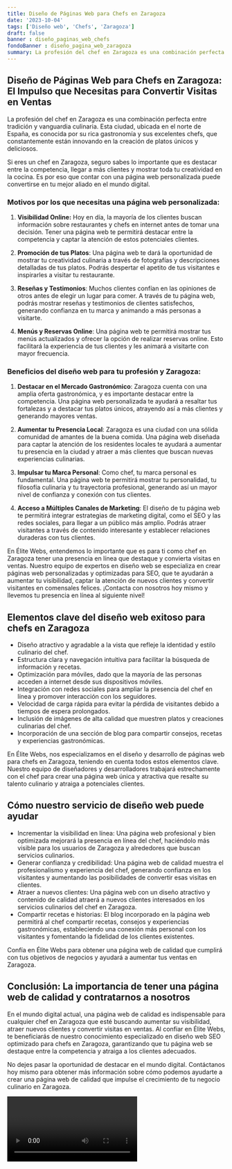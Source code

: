```yaml
---
title: Diseño de Páginas Web para Chefs en Zaragoza
date: '2023-10-04'
tags: ['Diseño web', 'Chefs', 'Zaragoza']
draft: false
banner : diseño_paginas_web_chefs
fondoBanner : diseño_pagina_web_zaragoza
summary: La profesión del chef en Zaragoza es una combinación perfecta entre tradición y vanguardia culinaria. Esta ciudad, ubicada en el norte de España, es conocida por su rica gastronomía y sus excelentes chefs, que constantemente están innovando en la creación de platos únicos y deliciosos. 
---
```


## Diseño de Páginas Web para Chefs en Zaragoza: El Impulso que Necesitas para Convertir Visitas en Ventas

La profesión del chef en Zaragoza es una combinación perfecta entre tradición y vanguardia culinaria. Esta ciudad, ubicada en el norte de España, es conocida por su rica gastronomía y sus excelentes chefs, que constantemente están innovando en la creación de platos únicos y deliciosos. 

Si eres un chef en Zaragoza, seguro sabes lo importante que es destacar entre la competencia, llegar a más clientes y mostrar toda tu creatividad en la cocina. Es por eso que contar con una página web personalizada puede convertirse en tu mejor aliado en el mundo digital.

### Motivos por los que necesitas una página web personalizada:

1. **Visibilidad Online:** Hoy en día, la mayoría de los clientes buscan información sobre restaurantes y chefs en internet antes de tomar una decisión. Tener una página web te permitirá destacar entre la competencia y captar la atención de estos potenciales clientes.

2. **Promoción de tus Platos**: Una página web te dará la oportunidad de mostrar tu creatividad culinaria a través de fotografías y descripciones detalladas de tus platos. Podrás despertar el apetito de tus visitantes e inspirarles a visitar tu restaurante.

3. **Reseñas y Testimonios**: Muchos clientes confían en las opiniones de otros antes de elegir un lugar para comer. A través de tu página web, podrás mostrar reseñas y testimonios de clientes satisfechos, generando confianza en tu marca y animando a más personas a visitarte.

4. **Menús y Reservas Online**: Una página web te permitirá mostrar tus menús actualizados y ofrecer la opción de realizar reservas online. Esto facilitará la experiencia de tus clientes y les animará a visitarte con mayor frecuencia.

### Beneficios del diseño web para tu profesión y Zaragoza:

1. **Destacar en el Mercado Gastronómico**: Zaragoza cuenta con una amplia oferta gastronómica, y es importante destacar entre la competencia. Una página web personalizada te ayudará a resaltar tus fortalezas y a destacar tus platos únicos, atrayendo así a más clientes y generando mayores ventas.

2. **Aumentar tu Presencia Local**: Zaragoza es una ciudad con una sólida comunidad de amantes de la buena comida. Una página web diseñada para captar la atención de los residentes locales te ayudará a aumentar tu presencia en la ciudad y atraer a más clientes que buscan nuevas experiencias culinarias.

3. **Impulsar tu Marca Personal**: Como chef, tu marca personal es fundamental. Una página web te permitirá mostrar tu personalidad, tu filosofía culinaria y tu trayectoria profesional, generando así un mayor nivel de confianza y conexión con tus clientes.

4. **Acceso a Múltiples Canales de Marketing**: El diseño de tu página web te permitirá integrar estrategias de marketing digital, como el SEO y las redes sociales, para llegar a un público más amplio. Podrás atraer visitantes a través de contenido interesante y establecer relaciones duraderas con tus clientes.

En Élite Webs, entendemos lo importante que es para ti como chef en Zaragoza tener una presencia en línea que destaque y convierta visitas en ventas. Nuestro equipo de expertos en diseño web se especializa en crear páginas web personalizadas y optimizadas para SEO, que te ayudarán a aumentar tu visibilidad, captar la atención de nuevos clientes y convertir visitantes en comensales felices. ¡Contacta con nosotros hoy mismo y llevemos tu presencia en línea al siguiente nivel!

<GifSeo />

<Cta />

## Elementos clave del diseño web exitoso para chefs en Zaragoza

- Diseño atractivo y agradable a la vista que refleje la identidad y estilo culinario del chef.
- Estructura clara y navegación intuitiva para facilitar la búsqueda de información y recetas.
- Optimización para móviles, dado que la mayoría de las personas acceden a internet desde sus dispositivos móviles.
- Integración con redes sociales para ampliar la presencia del chef en línea y promover interacción con los seguidores.
- Velocidad de carga rápida para evitar la pérdida de visitantes debido a tiempos de espera prolongados.
- Inclusión de imágenes de alta calidad que muestren platos y creaciones culinarias del chef.
- Incorporación de una sección de blog para compartir consejos, recetas y experiencias gastronómicas.

En Élite Webs, nos especializamos en el diseño y desarrollo de páginas web para chefs en Zaragoza, teniendo en cuenta todos estos elementos clave. Nuestro equipo de diseñadores y desarrolladores trabajará estrechamente con el chef para crear una página web única y atractiva que resalte su talento culinario y atraiga a potenciales clientes.

## Cómo nuestro servicio de diseño web puede ayudar

- Incrementar la visibilidad en línea: Una página web profesional y bien optimizada mejorará la presencia en línea del chef, haciéndolo más visible para los usuarios de Zaragoza y alrededores que buscan servicios culinarios.
- Generar confianza y credibilidad: Una página web de calidad muestra el profesionalismo y experiencia del chef, generando confianza en los visitantes y aumentando las posibilidades de convertir esas visitas en clientes.
- Atraer a nuevos clientes: Una página web con un diseño atractivo y contenido de calidad atraerá a nuevos clientes interesados en los servicios culinarios del chef en Zaragoza.
- Compartir recetas e historias: El blog incorporado en la página web permitirá al chef compartir recetas, consejos y experiencias gastronómicas, estableciendo una conexión más personal con los visitantes y fomentando la fidelidad de los clientes existentes.

Confía en Élite Webs para obtener una página web de calidad que cumplirá con tus objetivos de negocios y ayudará a aumentar tus ventas en Zaragoza.

## Conclusión: La importancia de tener una página web de calidad y contratarnos a nosotros

En el mundo digital actual, una página web de calidad es indispensable para cualquier chef en Zaragoza que esté buscando aumentar su visibilidad, atraer nuevos clientes y convertir visitas en ventas. Al confiar en Élite Webs, te beneficiarás de nuestro conocimiento especializado en diseño web SEO optimizado para chefs en Zaragoza, garantizando que tu página web se destaque entre la competencia y atraiga a los clientes adecuados.

No dejes pasar la oportunidad de destacar en el mundo digital. Contáctanos hoy mismo para obtener más información sobre cómo podemos ayudarte a crear una página web de calidad que impulse el crecimiento de tu negocio culinario en Zaragoza.

<Video />

<CtaBot job='Chefs' city='Zaragoza'/>

<Gmaps query='Zaragoza+españa+maps' />